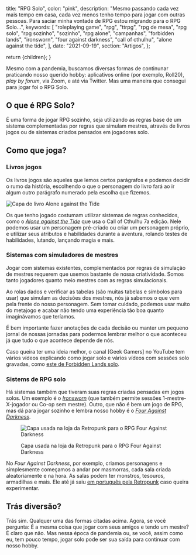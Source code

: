 
  title: "RPG Solo",
  color: "pink",
  description:
    "Mesmo passando cada vez mais tempo em casa, cada vez menos tenho tempo para jogar com outras pessoas. Para saciar minha vontade de RPG estou migrando para o RPG Solo...",
  keywords: [
    "roleplaying game",
    "rpg",
    "ttrpg",
    "rpg de mesa",
    "rpg solo",
    "rpg sozinho",
    "sozinho",
    "rpg alone",
    "campanhas",
    "forbidden lands",
    "ironsworn",
    "four against darkness",
    "call of cthulhu",
    "alone against the tide",
  ],
  date: "2021-09-19",
  section: "Artigos",
};

  return <InternalLayout meta={meta}>{children}</InternalLayout>;
}

Mesmo com a pandemia, buscamos diversas formas de continunar praticando nosso querido hobby: aplicativos online (por exemplo, Roll20), _play by forum_, via Zoom, e até via Twitter. Mas uma maneira que consegui para jogar foi o RPG Solo.

## O que é RPG Solo?

É uma forma de jogar RPG sozinho, seja utilizando as regras base de um sistema complementadas por regras que simulam mestres, através de livros jogos ou de sistemas criados pensados em jogadores solo.

## Como que joga?

### Livros jogos

Os livros jogos são aqueles que lemos certos parágrafos e podemos decidir o rumo da história, escolhendo o que o personagem do livro fará ao ir algum outro parágrafo numerado pela escolha que fizemos.

![Capa do livro Alone against the Tide](https://res.cloudinary.com/erickpatrick/image/upload/c_pad,g_north,h_450,w_800/v1632077940/rpgdm/alone-against-the-tide.png)

Os que tenho jogado costumam utilizar sistemas de regras conhecidos, como o _[Alone against the Tide]_ que usa o Call of Cthulhu 7a edição. Nele podemos usar um personagem pré-criado ou criar um personagem próprio, e utilizar seus atributos e habilidades durante a aventura, rolando testes de habilidades, lutando, lançando magia e mais.

### Sistemas com simuladores de mestres

Jogar com sistemas existentes, complementados por regras de simulação de mestres requerem que usemos bastante de nossa criatividade. Somos tanto jogadores quanto meio mestres com as regras simulacionais.

Ao rolas dados e verificar as tabelas (são muitas tabelas e símbolos para usar) que simulam as decisões dos mestres, nós já sabemos o que vem pela frente do nosso personagem. Sem tomar cuidado, podemos usar muito do metajogo e acabar não tendo uma experiência tão boa quanto imaginávamos que teríamos.

É bem importante fazer anotações de cada decisão ou manter um pequeno jornal de nossas jornadas para podermos lembrar melhor o que aconteceu já que tudo o que acontece depende de nós.

Caso queira ter uma ideia melhor, o canal [Geek Gamers] no YouTube tem vários vídeos explicando como jogar solo e vários vídeos com sessões solo gravadas, como [este de Forbidden Lands solo](https://www.youtube.com/watch?v=4KkmR6xVRkI).

### Sistems de RPG solo

Há sistemas também que tiveram suas regras criadas pensadas em jogos solos. Um exemplo é o _[Ironsworn]_ (que também permite sessões 1-mestre-X-jogador ou Co-op sem mestre). Outro, que não é bem um jogo de RPG, mas dá para jogar sozinho e lembra nosso hobby é o _[Four Against Darkness]_.

<figure>

![Capa usada na loja da Retropunk para o RPG Four Against Darkness](https://res.cloudinary.com/erickpatrick/image/upload/c_pad,g_north,h_450,w_800/v1632078543/rpgdm/four-against-darkness-edicao-brasileira.png)

  <figcaption>Capa usada na loja da Retropunk para o RPG Four Against Darkness</figcaption>
</figure>

No _Four Against Darkness_, por exemplo, criamos personagens e simplesmente começamos a andar por masmorras, cada sala criada aleatoriamente e na hora. As salas podem ter monstros, tesouros, armadilhas e mais. Ele até já saiu [em português pela Retropunk] caso queira experimentar.

## Trás diversão?

Trás sim. Qualquer uma das formas citadas acima. Agora, se você pergunta: É a mesma coisa que jogar com seus amigos e tendo um mestre? É claro que não. Mas nessa época de pandemia ou, se você, assim como eu, tem pouco tempo, jogar solo pode ser sua saída para continuar com nosso hobby.

[alone against the tide]: https://www.drivethrurpg.com/product/336936/Alone-against-the-Tide?affiliate_id=2024265
[ironsworn]: https://www.drivethrurpg.com/product/238369/Ironsworn?affiliate_id=2024265
[four against darkness]: https://www.drivethrurpg.com/product/180588/Four-Against-Darkness?affiliate_id=2024265
[em português pela retropunk]: https://retropunk.com.br/loja/four-against-darkness/379-four-against-darkness-edicao-brasileira.html
[este de forbidden lands solo]: https://www.youtube.com/watch?v=4KkmR6xVRkI
